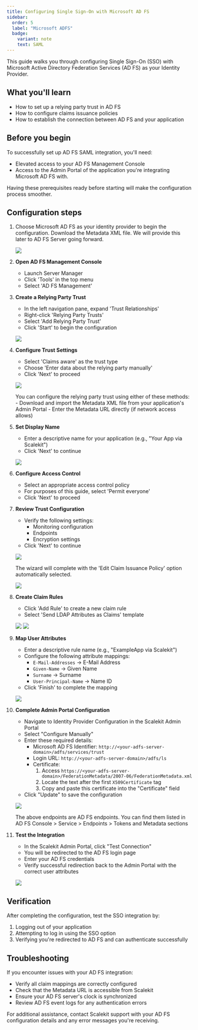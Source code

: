 ```yaml
---
title: Configuring Single Sign-On with Microsoft AD FS
sidebar:
  order: 5
  label: "Microsoft ADFS"
  badge:
    variant: note
    text: SAML
---
```



This guide walks you through configuring Single Sign-On (SSO) with Microsoft Active Directory Federation Services (AD FS) as your Identity Provider.

## What you'll learn

- How to set up a relying party trust in AD FS
- How to configure claims issuance policies
- How to establish the connection between AD FS and your application

## Before you begin

To successfully set up AD FS SAML integration, you'll need:

- Elevated access to your AD FS Management Console
- Access to the Admin Portal of the application you're integrating Microsoft AD FS with.

<Aside type="tip">
  Having these prerequisites ready before starting will make the configuration process smoother.
</Aside>

## Configuration steps

<Steps>

1. Choose Microsoft AD FS as your identity provider to begin the configuration. Download the Metadata XML file. We will provide this later to AD FS Server going forward.

   ![](@/assets/docs/guides/sso-integrations/microsoft-ad-fs/-1.png)

2. **Open AD FS Management Console**
   - Launch Server Manager
   - Click 'Tools' in the top menu
   - Select 'AD FS Management'

3. **Create a Relying Party Trust**
   - In the left navigation pane, expand 'Trust Relationships'
   - Right-click 'Relying Party Trusts'
   - Select 'Add Relying Party Trust'
   - Click 'Start' to begin the configuration

   ![](@/assets/docs/guides/sso-integrations/microsoft-ad-fs/0.png)

4. **Configure Trust Settings**
   - Select 'Claims aware' as the trust type
   - Choose 'Enter data about the relying party manually'
   - Click 'Next' to proceed

   ![](@/assets/docs/guides/sso-integrations/microsoft-ad-fs/2.png)

   <Aside type="note">
     You can configure the relying party trust using either of these methods:
     - Download and import the Metadata XML file from your application's Admin Portal
     - Enter the Metadata URL directly (if network access allows)
   </Aside>

5. **Set Display Name**
   - Enter a descriptive name for your application (e.g., "Your App via Scalekit")
   - Click 'Next' to continue

   ![](@/assets/docs/guides/sso-integrations/microsoft-ad-fs/3.png)

6. **Configure Access Control**
   - Select an appropriate access control policy
   - For purposes of this guide, select 'Permit everyone'
   - Click 'Next' to proceed

7. **Review Trust Configuration**
   - Verify the following settings:
     - Monitoring configuration
     - Endpoints
     - Encryption settings
   - Click 'Next' to continue

   ![](@/assets/docs/guides/sso-integrations/microsoft-ad-fs/5.png)

   The wizard will complete with the 'Edit Claim Issuance Policy' option automatically selected.

   ![](@/assets/docs/guides/sso-integrations/microsoft-ad-fs/6.png)

8. **Create Claim Rules**
   - Click 'Add Rule' to create a new claim rule
   - Select 'Send LDAP Attributes as Claims' template

   ![](@/assets/docs/guides/sso-integrations/microsoft-ad-fs/7.png)
   ![](@/assets/docs/guides/sso-integrations/microsoft-ad-fs/8.png)

9. **Map User Attributes**
   - Enter a descriptive rule name (e.g., "ExampleApp via Scalekit")
   - Configure the following attribute mappings:
     - `E-Mail-Addresses` → E-Mail Address
     - `Given-Name` → Given Name
     - `Surname` → Surname
     - `User-Principal-Name` → Name ID
   - Click 'Finish' to complete the mapping

   ![](@/assets/docs/guides/sso-integrations/microsoft-ad-fs/9.png)

10. **Complete Admin Portal Configuration**
    - Navigate to Identity Provider Configuration in the Scalekit Admin Portal
    - Select "Configure Manually"
    - Enter these required details:
      - Microsoft AD FS Identifier: `http://<your-adfs-server-domain>/adfs/services/trust`
      - Login URL: `http://<your-adfs-server-domain>/adfs/ls`
      - Certificate:
        1. Access `https://<your-adfs-server-domain>/FederationMetadata/2007-06/FederationMetadata.xml`
        2. Locate the text after the first `X509Certificate` tag
        3. Copy and paste this certificate into the "Certificate" field
    - Click "Update" to save the configuration

    ![](@/assets/docs/guides/sso-integrations/microsoft-ad-fs/12.png)

    <Aside type="note">
      The above endpoints are AD FS endpoints. You can find them listed in AD FS Console > Service > Endpoints > Tokens and Metadata sections
    </Aside>

11. **Test the Integration**
    - In the Scalekit Admin Portal, click "Test Connection"
    - You will be redirected to the AD FS login page
    - Enter your AD FS credentials
    - Verify successful redirection back to the Admin Portal with the correct user attributes

    ![](@/assets/docs/guides/sso-integrations/microsoft-ad-fs/11.png)

</Steps>

## Verification

After completing the configuration, test the SSO integration by:

1. Logging out of your application
2. Attempting to log in using the SSO option
3. Verifying you're redirected to AD FS and can authenticate successfully

## Troubleshooting

If you encounter issues with your AD FS integration:

- Verify all claim mappings are correctly configured
- Check that the Metadata URL is accessible from Scalekit
- Ensure your AD FS server's clock is synchronized
- Review AD FS event logs for any authentication errors

<Aside type="tip">
  For additional assistance, contact Scalekit support with your AD FS configuration details and any error messages you're receiving.
</Aside>
